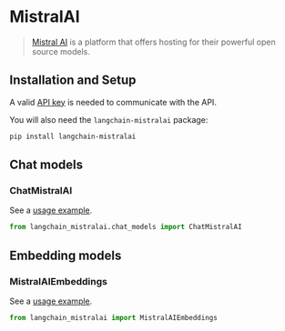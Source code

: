 # MistralAI

>[Mistral AI](https://docs.mistral.ai/api/) is a platform that offers hosting for their powerful open source models.


## Installation and Setup

A valid [API key](https://console.mistral.ai/users/api-keys/) is needed to communicate with the API.

You will also need the `langchain-mistralai` package:

```bash
pip install langchain-mistralai
```

## Chat models

### ChatMistralAI

See a [usage example](/docs/integrations/chat/mistralai).

```python
from langchain_mistralai.chat_models import ChatMistralAI
```

## Embedding models

### MistralAIEmbeddings

See a [usage example](/docs/integrations/text_embedding/mistralai).

```python
from langchain_mistralai import MistralAIEmbeddings
```
